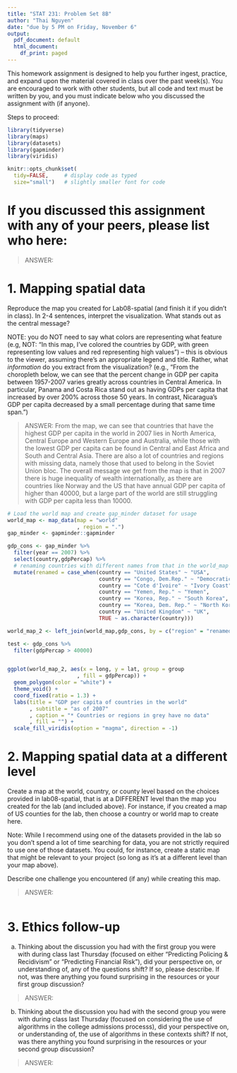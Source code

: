 ```yaml
---
title: "STAT 231: Problem Set 8B"
author: "Thai Nguyen"
date: "due by 5 PM on Friday, November 6"
output:
  pdf_document: default
  html_document:
    df_print: paged
---
```


This homework assignment is designed to help you further ingest, practice, and expand upon the material covered in class over the past week(s).  You are encouraged to work with other students, but all code and text must be written by you, and you must indicate below who you discussed the assignment with (if anyone).  

Steps to proceed:

\begin{enumerate}
\item In RStudio, go to File > Open Project, navigate to the folder with the course-content repo, select the course-content project (course-content.Rproj), and click "Open" 
\item Pull the course-content repo (e.g. using the blue-ish down arrow in the Git tab in upper right window)
\item Copy ps8B.Rmd from the course repo to your repo (see page 6 of the GitHub Classroom Guide for Stat231 if needed)
\item Close the course-content repo project in RStudio
\item Open YOUR repo project in RStudio
\item In the ps8B.Rmd file in YOUR repo, replace "YOUR NAME HERE" with your name
\item Add in your responses, committing and pushing to YOUR repo in appropriate places along the way
\item Run "Knit PDF" 
\item Upload the pdf to Gradescope.  Don't forget to select which of your pages are associated with each problem.  \textit{You will not get credit for work on unassigned pages (e.g., if you only selected the first page but your solution spans two pages, you would lose points for any part on the second page that the grader can't see).} 
\end{enumerate}

```r
library(tidyverse)
library(maps)
library(datasets)
library(gapminder)
library(viridis)

knitr::opts_chunk$set(
  tidy=FALSE,     # display code as typed
  size="small")   # slightly smaller font for code
```


\newpage 
# If you discussed this assignment with any of your peers, please list who here:

> ANSWER:

\newpage
# 1. Mapping spatial data 

Reproduce the map you created for Lab08-spatial (and finish it if you didn't in class). In 2-4 sentences, interpret the visualization.  What stands out as the central message?  

NOTE: you do NOT need to say what colors are representing what feature (e.g, NOT:  "In this map, I've colored the countries by GDP, with green representing low values and red representing high values") -- this is obvious to the viewer, assuming there's an appropriate legend and title.  Rather, what *information* do you extract from the visualization? (e.g., "From the choropleth below, we can see that the percent change in GDP per capita  between 1957-2007 varies greatly across countries in Central America.  In particular, Panama and Costa Rica stand out as having GDPs per capita that increased by over 200% across those 50 years.  In contrast, Nicaragua's GDP per capita decreased by a small percentage during that same time span.")

> ANSWER:  From the map, we can see that countries that have the highest GDP per capita in the world in 2007 lies in North America, Central Europe and Western Europe and Australia, while those with the lowest GDP per capita can be found in Central and East Africa and South and Central Asia. There are also a lot of countries and regions with missing data, namely those that used to belong in the Soviet Union bloc. The overall message we get from the map is that in 2007 there is huge inequality of wealth internationally, as there are countries like Norway and the US that have annual GDP per capita of higher than 40000, but a large part of the world are still struggling with GDP per capita less than 10000. 

```r
# Load the world map and create gap_minder dataset for usage
world_map <- map_data(map = "world"
                      , region = ".")
gap_minder <- gapminder::gapminder

gdp_cons <- gap_minder %>%
  filter(year == 2007) %>%
  select(country,gdpPercap) %>%
  # renaming countries with different names from that in the world_map dataset for matching
  mutate(renamed = case_when(country == "United States" ~ "USA",
                             country == "Congo, Dem.Rep." ~ "Democratic Republic of the Congo",
                             country == "Cote d'Ivoire" ~ "Ivory Coast",
                             country == "Yemen, Rep." ~ "Yemen",
                             country == "Korea, Rep." ~ "South Korea",
                             country == "Korea, Dem. Rep." ~ "North Korea",
                             country == "United Kingdom" ~ "UK",
                             TRUE ~ as.character(country)))

world_map_2 <- left_join(world_map,gdp_cons, by = c("region" = "renamed"))

test <- gdp_cons %>%
  filter(gdpPercap > 40000)


ggplot(world_map_2, aes(x = long, y = lat, group = group
                      , fill = gdpPercap)) +
  geom_polygon(color = "white") +
  theme_void() +
  coord_fixed(ratio = 1.3) +
  labs(title = "GDP per capita of countries in the world"
       , subtitle = "as of 2007"
       , caption = "* Countries or regions in grey have no data"
       , fill = "") +
  scale_fill_viridis(option = "magma", direction = -1) 


```

\newpage
# 2. Mapping spatial data at a different level

Create a map at the world, country, or county level based on the choices provided in lab08-spatial, that is at a DIFFERENT level than the map you created for the lab (and included above).  For instance, if you created a map of US counties for the lab, then choose a country or world map to create here.

Note: While I recommend using one of the datasets provided in the lab so you don't spend a lot of time searching for data, you are not strictly required to use one of those datasets.  You could, for instance, create a static map that might be relevant to your project (so long as it's at a different level than your map above).  

Describe one challenge you encountered (if any) while creating this map.

> ANSWER: 


```r

```



\newpage
# 3. Ethics follow-up

(a) Thinking about the discussion you had with the first group you were with during class last Thursday (focused on either "Predicting Policing & Recidivism" or "Predicting Financial Risk"), did your perspective on, or understanding of, any of the questions shift?  If so, please describe.  If not, was there anything you found surprising in the resources or your first group discussion?

> ANSWER: 

(b) Thinking about the discussion you had with the second group you were with during class last Thursday (focused on considering the use of algorithms in the college admissions processs), did your perspective on, or understanding of, the use of algorithms in these contexts shift?  If not, was there anything you found surprising in the resources or your second group discussion?

> ANSWER: 





